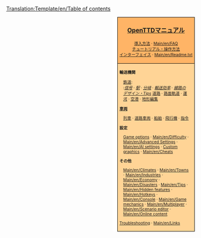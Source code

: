 <noinclude>[[Translation:Template/en/Table of contents]]</noinclude>
<div style="float:right; padding-left:12px; background:#ffffff;">
<div style="border:1px solid #000000; background:#ffb466; padding:5px; -moz-border-radius-topleft:5px; -moz-border-radius-topright:5px; font-size: 12pt;">
<center><strong><font size="3">[[Main/ja/OpenTTD|OpenTTDマニュアル]]</font></strong></center>
<div style="font-size: 8pt; text-align: center;">
[[Main/en/Installation|導入方法]] &middot; 
[[Main/en/FAQ]]<br />
[[Main/en/Tutorial|チュートリアル・操作方法]]<br />
[[Main/en/Game interface|インターフェイス]] &middot; 
[[Main/en/Readme.txt]]
</div>
</div>
<div style="border:1px solid black; border-top-width: 0px; background:#ffd496; padding:5px; -moz-border-radius-bottomleft:5px; -moz-border-radius-bottomright:8px; font-size: 8pt;">

<div style="width: 186px">
'''輸送機関'''
<div style="margin-left:10px;">
[[Main/en/Railway construction|鉄道]]: <br />
:''[[Main/en/Signals|信号]]'' &middot; ''[[Main/en/Railway station|駅]]'' &middot; ''[[Main/en/Junction|分岐]]'' &middot; ''[[Main/en/Railway Designs|輸送効率]]'' &middot; ''[[Main/en/Rail Designs|線路のデザイン・Tips]]''
[[Main/en/Roadway construction|道路]] &middot; [[Main/en/Tramways|路面軌道]] &middot; [[Main/en/Waterway construction|運河]] &middot; [[Main/en/Airport construction|空港]] &middot; [[Main/en/Landscaping|地形編集]]
</div>
</div>

<div style="width: 186px">
'''[[Main/en/Vehicles|車両]]'''
<div style="margin-left:10px;">
[[Main/en/Trains|列車]] &middot; [[Main/en/Road vehicles|道路車両]] &middot; [[Main/en/Ships|船舶]] &middot;
[[Main/en/Aircraft|飛行機]] &middot; [[Main/en/Orders|指令]]
</div>
</div>

<div style="width: 186px">
'''設定'''
<div style="margin-left:10px;">
[[Main/en/Game options window|Game options]] &middot; [[Main/en/Difficulty]] &middot; [[Main/en/Advanced Settings]] &middot; [[Main/en/AI settings]] &middot;
[[Main/en/NewGRF|Custom graphics]] &middot; [[Main/en/Cheats]]
</div>
</div>

<div style="width: 186px">
'''その他'''<br />
<div style="margin-left:10px;">
[[Main/en/Climates]] &middot; [[Main/en/Towns]] &middot; [[Main/en/Industries]] &middot; [[Main/en/Economy]] &middot;
[[Main/en/Disasters]] &middot; [[Main/en/Tips]] &middot;
[[Main/en/Hidden features]] &middot; [[Main/en/Hotkeys]] &middot;
[[Main/en/Console]] &middot; [[Main/en/Game mechanics]] &middot;
[[Main/en/Multiplayer]] &middot; [[Main/en/Scenario editor]] &middot;
[[Main/en/Online content]]
</div>
</div>

[[Main/en/Troubleshooting|Troubleshooting]] &middot; [[Main/en/Links]]
</div>
</div>
<includeonly>[[Category:en/Manual|{{PAGENAME}}]]</includeonly>
